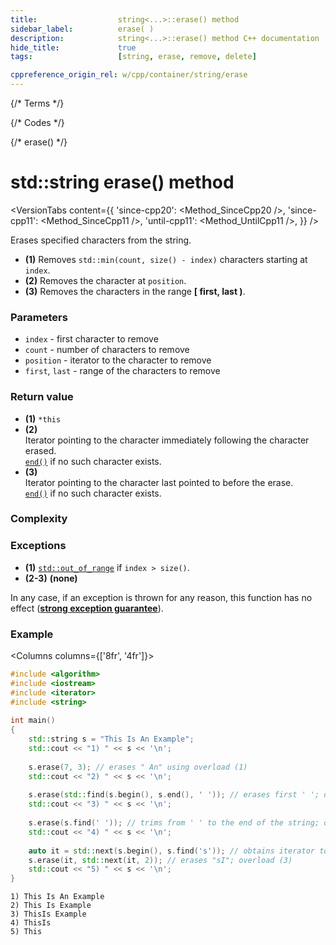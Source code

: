 ```yaml
---
title:					string<...>::erase() method
sidebar_label:			erase( )
description:			string<...>::erase() method C++ documentation
hide_title:				true
tags:					[string, erase, remove, delete]

cppreference_origin_rel: w/cpp/container/string/erase
---
```




{/* Terms */}

{/* Codes */}

{/* erase() */}

# std::string erase() method

<VersionTabs content={{
    'since-cpp20': <Method_SinceCpp20 />,
    'since-cpp11': <Method_SinceCpp11 />,
    'until-cpp11': <Method_UntilCpp11 />,
}} />

Erases specified characters from the string.

 - **(1)** Removes `std::min(count, size() - index)` characters starting at `index`.
 - **(2)** Removes the character at `position`.
 - **(3)** Removes the characters in the range **[ first, last )**.

### Parameters

 - `index` - first character to remove
 - `count` - number of characters to remove
 - `position` - iterator to the character to remove
 - `first`, `last` - range of the characters to remove

### Return value

 - **(1)** `*this`
 - **(2)**  
	Iterator pointing to the character immediately following the character erased.  
	[`end()`](end) if no such character exists.
 - **(3)**  
	 Iterator pointing to the character last pointed to before the erase.  
	 [`end()`](end) if no such character exists.

### Complexity

<ImproveSection />

### Exceptions

 - **(1)** [`std::out_of_range`](#) if `index > size()`.
 - **(2-3)** **(none)**

<Since v='cpp11'> In any case, if an exception is thrown for any reason, this function has no effect (<a href="#"><b>strong exception guarantee</b></a>). </Since>

### Example

<Columns columns={['8fr', '4fr']}>
<div>

```cpp title='Main.cpp' showLineNumbers
#include <algorithm>
#include <iostream>
#include <iterator>
#include <string>
 
int main()
{
    std::string s = "This Is An Example";
    std::cout << "1) " << s << '\n';
 
    s.erase(7, 3); // erases " An" using overload (1)
    std::cout << "2) " << s << '\n';
 
    s.erase(std::find(s.begin(), s.end(), ' ')); // erases first ' '; overload (2)
    std::cout << "3) " << s << '\n';
 
    s.erase(s.find(' ')); // trims from ' ' to the end of the string; overload (1)
    std::cout << "4) " << s << '\n';
 
    auto it = std::next(s.begin(), s.find('s')); // obtains iterator to the first 's'
    s.erase(it, std::next(it, 2)); // erases "sI"; overload (3)
    std::cout << "5) " << s << '\n';
}
```

</div>
<div>

```plaintext title="Output"
1) This Is An Example
2) This Is Example
3) ThisIs Example
4) ThisIs
5) This
```

</div>
</Columns>
